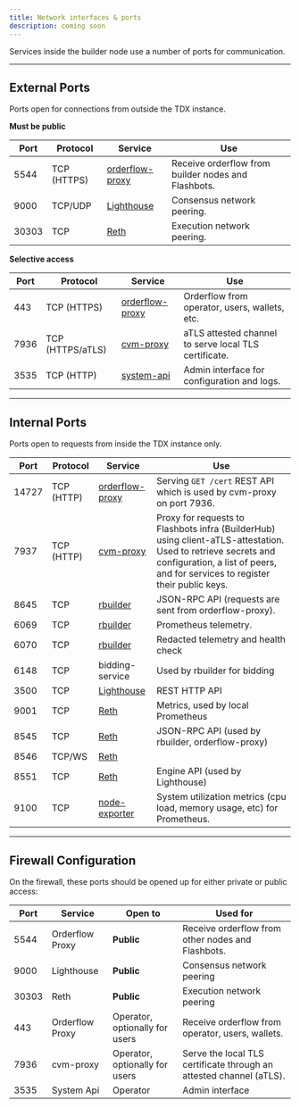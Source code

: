 ```yaml
---
title: Network interfaces & ports
description: coming soon
---
```


Services inside the builder node use a number of ports for communication.

<hr class="clean" />

## External Ports

Ports open for connections from outside the TDX instance.

**Must be public**

| Port  | Protocol    | Service                                                                          | Use                                                 |
| ----- | ----------- | -------------------------------------------------------------------------------- | --------------------------------------------------- |
| 5544  | TCP (HTTPS) | [orderflow-proxy](https://www.notion.so/1066b4a0d876808e9aebca8b8ee2b99f?pvs=21) | Receive orderflow from builder nodes and Flashbots. |
| 9000  | TCP/UDP     | [Lighthouse](https://lighthouse-book.sigmaprime.io/advanced_networking.html)     | Consensus network peering.                          |
| 30303 | TCP         | [Reth](https://reth.rs/run/ports.html)                                           | Execution network peering.                          |

**Selective access**

| Port | Protocol         | Service                                                                                       | Use                                                   |
| ---- | ---------------- | --------------------------------------------------------------------------------------------- | ----------------------------------------------------- |
| 443  | TCP (HTTPS)      | [orderflow-proxy](https://www.notion.so/1066b4a0d876808e9aebca8b8ee2b99f?pvs=21)              | Orderflow from operator, users, wallets, etc.         |
| 7936 | TCP (HTTPS/aTLS) | [cvm-proxy](https://github.com/flashbots/cvm-reverse-proxy)                                   | aTLS attested channel to serve local TLS certificate. |
| 3535 | TCP (HTTP)       | [system-api](https://github.com/flashbots/builder-tools?tab=readme-ov-file#status-api-server) | Admin interface for configuration and logs.           |

<hr class="clean" />

## Internal Ports

Ports open to requests from inside the TDX instance only.

| Port  | Protocol   | Service                                                                          | Use                                                                                                                                                                                            |
| ----- | ---------- | -------------------------------------------------------------------------------- | ---------------------------------------------------------------------------------------------------------------------------------------------------------------------------------------------- |
| 14727 | TCP (HTTP) | [orderflow-proxy](https://www.notion.so/1066b4a0d876808e9aebca8b8ee2b99f?pvs=21) | Serving `GET /cert` REST API which is used by cvm-proxy on port 7936.                                                                                                                          |
| 7937  | TCP (HTTP) | [cvm-proxy](https://github.com/flashbots/cvm-reverse-proxy)                      | Proxy for requests to Flashbots infra (BuilderHub) using client-aTLS-attestation. Used to retrieve secrets and configuration, a list of peers, and for services to register their public keys. |
| 8645  | TCP        | [rbuilder](https://github.com/flashbots/rbuilder)                                | JSON-RPC API (requests are sent from orderflow-proxy).                                                                                                                                         |
| 6069  | TCP        | [rbuilder](https://github.com/flashbots/rbuilder)                                | Prometheus telemetry.                                                                                                                                                                          |
| 6070  | TCP        | [rbuilder](https://github.com/flashbots/rbuilder)                                | Redacted telemetry and health check                                                                                                                                                            |
| 6148  | TCP        | bidding-service                                                                  | Used by rbuilder for bidding                                                                                                                                                                   |
| 3500  | TCP        | [Lighthouse](https://lighthouse-book.sigmaprime.io/advanced_networking.html)     | REST HTTP API                                                                                                                                                                                  |
| 9001  | TCP        | [Reth](https://reth.rs/run/ports.html)                                           | Metrics, used by local Prometheus                                                                                                                                                              |
| 8545  | TCP        | [Reth](https://reth.rs/run/ports.html)                                           | JSON-RPC API (used by rbuilder, orderflow-proxy)                                                                                                                                               |
| 8546  | TCP/WS     | [Reth](https://reth.rs/run/ports.html)                                           |                                                                                                                                                                                                |
| 8551  | TCP        | [Reth](https://reth.rs/run/ports.html)                                           | Engine API (used by Lighthouse)                                                                                                                                                                |
| 9100  | TCP        | [node-exporter](https://github.com/prometheus/node_exporter)                     | System utilization metrics (cpu load, memory usage, etc) for Prometheus.                                                                                                                       |

<hr class="clean" />

## Firewall Configuration

On the firewall, these ports should be opened up for either private or public access:

| Port  | Service         | Open to                        | Used for                                                            |
| ----- | --------------- | ------------------------------ | ------------------------------------------------------------------- |
| 5544  | Orderflow Proxy | **Public**                     | Receive orderflow from other nodes and Flashbots.                   |
| 9000  | Lighthouse      | **Public**                     | Consensus network peering                                           |
| 30303 | Reth            | **Public**                     | Execution network peering                                           |
| 443   | Orderflow Proxy | Operator, optionally for users | Receive orderflow from operator, users, wallets.                    |
| 7936  | cvm-proxy       | Operator, optionally for users | Serve the local TLS certificate through an attested channel (aTLS). |
| 3535  | System Api      | Operator                       | Admin interface                                                     |